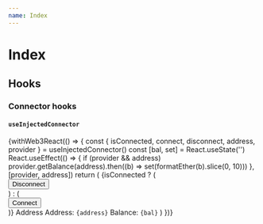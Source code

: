 ```yaml
---
name: Index
---
```



# Index

## Hooks

### Connector hooks

#### `useInjectedConnector`

<Playground>
  {withWeb3React(() => {
    const { isConnected, connect, disconnect, address, provider } = useInjectedConnector()
    const [bal, set] = React.useState('')
    React.useEffect(() => {
      if (provider && address) provider.getBalance(address).then((b) => set(formatEther(b).slice(0, 10)))
    }, [provider, address])
    return (
      <Box p="2rem">
        {isConnected ? (
          <div>
            <Button onClick={disconnect}>Disconnect</Button>
          </div>
        ) : (
          <div>
            <Button onClick={connect}>Connect</Button>
          </div>
        )}
        <Heading>Address</Heading>
        <Box>
          Address: <Code>{address}</Code>
        </Box>
        <Box>
          Balance: <Code>{bal}</Code>
        </Box>
      </Box>
    )
  })}
</Playground>
